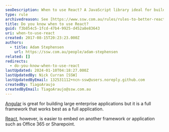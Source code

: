 ```yaml
---
seoDescription: When to use React? A JavaScript library ideal for building dynamic UI components and enhancing existing applications, rather than a full-fledged framework.
type: rule
archivedreason: See [https://www.ssw.com.au/rules/rules-to-better-react](/rules/rules-to-better-react)
title: Do you know when to use React?
guid: f3b854c5-1fcd-47b4-9925-d452a8e83643
uri: when-to-use-react
created: 2017-08-15T20:23:23.000Z
authors:
  - title: Adam Stephensen
    url: https://ssw.com.au/people/adam-stephensen
related: []
redirects:
  - do-you-know-when-to-use-react
lastUpdated: 2024-01-10T04:18:27.000Z
lastUpdatedBy: Nick Curran [SSW]
lastUpdatedByEmail: 132531112+ncn-ssw@users.noreply.github.com
createdBy: TiagoAraujo
createdByEmail: TiagoAraujo@ssw.com.au
---
```


[Angular](https://www.ssw.com.au/ssw/Consulting/Angular.aspx) is great for building large enterprise applications but it is a full framework that works best as a full application.

[React](https://www.ssw.com.au/ssw/Consulting/React.aspx), however, is easier to embed on another framework or application such as Office 365 or Sharepoint.
